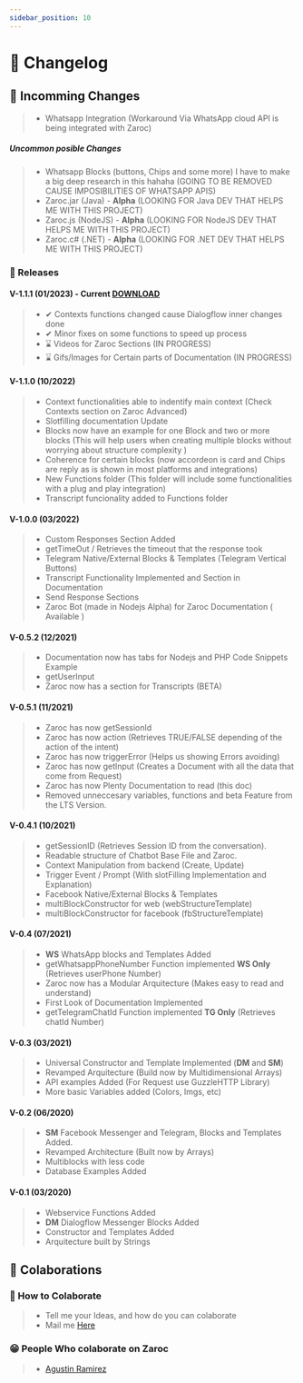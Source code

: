 ```yaml
---
sidebar_position: 10
---
```


# 📜 Changelog


## 📌 Incomming Changes

> - Whatsapp Integration (Workaround Via WhatsApp cloud API is being integrated with Zaroc)

##### Uncommon posible Changes

> - Whatsapp Blocks (buttons, Chips and some more) I have to make a big deep research in this hahaha (GOING TO BE REMOVED CAUSE IMPOSIBILITIES OF WHATSAPP APIS)
> - Zaroc.jar (Java) - **Alpha** (LOOKING FOR Java DEV THAT HELPS ME WITH THIS PROJECT)
> - Zaroc.js (NodeJS) - **Alpha** (LOOKING FOR NodeJS DEV THAT HELPS ME WITH THIS PROJECT)
> - Zaroc.c# (.NET) - **Alpha** (LOOKING FOR .NET DEV THAT HELPS ME WITH THIS PROJECT)

### 🎉 Releases

#### V-1.1.1 (01/2023) - Current [DOWNLOAD](https://https://drive.google.com/file/d/1UZK0y2zNx5f_6Nc72bVJZ3s68pzMmXGf/view?usp=share_link)

> - ✔ Contexts functions changed cause Dialogflow inner changes done
> - ✔ Minor fixes on some functions to speed up process
> - ⌛ Videos for Zaroc Sections (IN PROGRESS)
> - ⌛ Gifs/Images for Certain parts of Documentation (IN PROGRESS)

#### V-1.1.0 (10/2022)

<!-- Zaroc for new version will be available when bunch of changes being done and tested -->

> - Context functionalities able to indentify main context (Check Contexts section on Zaroc Advanced)
> - Slotfilling documentation Update
> - Blocks now have an example for one Block and two or more blocks (This will help users when creating multiple blocks without worrying about structure complexity )
> - Coherence for certain blocks (now accordeon is card and Chips are reply as is shown in most platforms and integrations)
> - New Functions folder (This folder will include some functionalities with a plug and play integration)
> - Transcript funcionality added to Functions folder

#### V-1.0.0 (03/2022)

> - Custom Responses Section Added
> - getTimeOut / Retrieves the timeout that the response took
> - Telegram Native/External Blocks & Templates (Telegram Vertical Buttons)
> - Transcript Functionality Implemented and Section in Documentation
> - Send Response Sections
> - Zaroc Bot (made in Nodejs Alpha) for Zaroc Documentation ( Available )

#### V-0.5.2 (12/2021)

> - Documentation now has tabs for Nodejs and PHP Code Snippets Example
> - getUserInput
> - Zaroc now has a section for Transcripts (BETA)

#### V-0.5.1 (11/2021)

> - Zaroc has now getSessionId
> - Zaroc has now action (Retrieves TRUE/FALSE depending of the action of the intent)
> - Zaroc has now triggerError (Helps us showing Errors avoiding)
> - Zaroc has now getInput (Creates a Document with all the data that come from Request)
> - Zaroc has now Plenty Documentation to read (this doc)
> - Removed unneccesary variables, functions and beta Feature from the LTS Version.

#### V-0.4.1 (10/2021)

> - getSessionID (Retrieves Session ID from the conversation).
> - Readable structure of Chatbot Base File and Zaroc.
> - Context Manipulation from backend (Create, Update)
> - Trigger Event / Prompt (With slotFilling Implementation and Explanation)
> - Facebook Native/External Blocks & Templates
> - multiBlockConstructor for web (webStructureTemplate)
> - multiBlockConstructor for facebook (fbStructureTemplate)

#### V-0.4 (07/2021)

> - **WS** WhatsApp blocks and Templates Added
> - getWhatsappPhoneNumber Function implemented **WS Only** (Retrieves userPhone Number)
> - Zaroc now has a Modular Arquitecture (Makes easy to read and understand)
> - First Look of Documentation Implemented
> - getTelegramChatId Function implemented **TG Only** (Retrieves chatId Number)

#### V-0.3 (03/2021)

> - Universal Constructor and Template Implemented (**DM** and **SM**)
> - Revamped Arquitecture (Build now by Multidimensional Arrays)
> - API examples Added (For Request use GuzzleHTTP Library)
> - More basic Variables added (Colors, Imgs, etc)

#### V-0.2 (06/2020)

> - **SM** Facebook Messenger and Telegram, Blocks and Templates Added.
> - Revamped Architecture (Built now by Arrays)
> - Multiblocks with less code
> - Database Examples Added

#### V-0.1 (03/2020)

> - Webservice Functions Added
> - **DM** Dialogflow Messenger Blocks Added
> - Constructor and Templates Added
> - Arquitecture built by Strings

## **🙌 Colaborations**

### 🎁 How to Colaborate

> - Tell me your Ideas, and how do you can colaborate
> - Mail me [Here](mailto:contasti.mizar@gmail.com)

### 😁 People Who colaborate on Zaroc

> - [Agustin Ramirez](https://github.com/mxagustinl)

